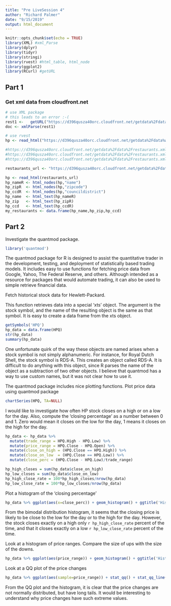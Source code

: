 ```yaml
---
title: "Pre LiveSession 4"
author: "Richard Palmer"
date: "9/15/2019"
output: html_document
---
```


```r
knitr::opts_chunk$set(echo = TRUE)
library(XML) #xml_Parse
library(dplyr)
library(tidyr)
library(stringi)
library(rvest) #html_table, html_node
library(ggplot2)
library(RCurl) #getURL
```

## Part 1

### Get xml data from cloudfront.net

```r

# use XML package
# this leads to an error :-(
rest1 <-   getURL("https://d396qusza40orc.cloudfront.net/getdata%2Fdata%wFrestaurants.xml")
doc <- xmlParse(rest1)

# use rvest
hp <- read_html("https://d396qusza40orc.cloudfront.net/getdata%2Fdata%wFrestaurants.xml")

#https://d396qusza40orc.cloudfront.net/getdata%2Fdata%2Frestaurants.xml
#https://d396qusza40orc.cloudfront.net/getdata%2Fdata%2Frestaurants.xml
#https://d396qusza40orc.cloudfront.net/getdata%2Fdata%2Frestaurants.xml

restaurants_url <- "https://d396qusza40orc.cloudfront.net/getdata%2Fdata%2Frestaurants.xml"

hp <- read_html(restaurants_url)
hp_nameR <- html_nodes(hp,"name")
hp_zipR  <- html_nodes(hp,"zipcode")
hp_ccdR  <- html_nodes(hp,"councildistrict")
hp_name  <- html_text(hp_nameR)
hp_zip   <- html_text(hp_zipR)
hp_ccd   <- html_text(hp_ccdR)
my_restaurants <- data.frame(hp_name,hp_zip,hp_ccd)
```

## Part 2

Investigate the quantmod package.

```r
library('quantmod')
```

The quantmod package for R is designed to assist the quantitative trader in the development, testing, and deployment of statistically based trading models.
It includes easy to use functions for fetching price data from Google, Yahoo, 
The Federal Reserve, and others.  Although intended as a resource for packages
that would automate trading, it can also be used to simple retrieve financial data.

Fetch historical stock data for Hewlett-Packard.

This function retrieves data into a special 'xts' object.
The argument is the stock symbol, and the name of the resulting
object is the same as that symbol.  It is easy to create a 
data frame from the xts object.
```r
getSymbols('HPQ')
hp_data = data.frame(HPQ)
str(hp_data)
summary(hp_data)
```

One unfortunate quirk of the way these objects are named arises
when a stock symbol is not simply alphanumeric.  For instance,
for Royal Dutch Shell, the stock symbol is RDS-A.  This creates
an object called RDS-A.  It is difficult to do anything with this
object, since R parses the name of the object as a subtraction
of two other objects.  I believe that quantmod has a way to use
custom names, but it was not clear how to use it.

The quantmod package includes nice plotting functions.
Plot price data using quantmod package
```r
chartSeries(HPQ, TA=NULL)
```

I would like to investigate how often HP stock closes on a high
or on a low for the day.  Also, compute the 'closing percentage'
as a number between 0 and 1.  Zero would mean it closes on the low
for the day, 1 means it closes on the high for the day.

```r
hp_data <- hp_data %>% 
  mutate(trade_range = HPQ.High - HPQ.Low) %>%
  mutate(price_range = HPQ.Close - HPQ.Open) %>%
  mutate(close_on_high = (HPQ.Close == HPQ.High)) %>%
  mutate(close_on_low  = (HPQ.Close == HPQ.Low)) %>%
  mutate(close_perc = (HPQ.Close - HPQ.Low)/trade_range)

hp_high_closes = sum(hp_data$close_on_high)
hp_low_closes = sum(hp_data$close_on_low)
hp_high_close_rate = 100*hp_high_closes/nrow(hp_data)
hp_low_close_rate = 100*hp_low_closes/nrow(hp_data)
```

Plot a histogram of the 'closing percentage'
```r
hp_data %>% ggplot(aes(x=close_perc)) + geom_histogram() + ggtitle('Histogram of closing percentage')
```

From the bimodal distribution histogram, it seems that the closing price is likely to be close to the 
low for the day or to the high for the day.
However, the stock closes exactly on a high only `r hp_high_close_rate` percent of the time, and that it closes exactly on a low `r hp_low_close_rate` percent of the time.

Look at a histogram of price ranges.  Compare the size of ups with the size of the downs.
```r
hp_data %>% ggplot(aes(price_range)) + geom_histogram() + ggtitle('Histogram of price changes')
```

Look at a QQ plot of the price changes
```r
hp_data %>% ggplot(aes(sample=price_range)) + stat_qq() + stat_qq_line() + ggtitle('QQ plot of price changes')
```

From the QQ plot and the histogram, it is clear that the price changes are not normally distributed, but have long tails.  It would be interesting to understand why price changes have such extreme values.
